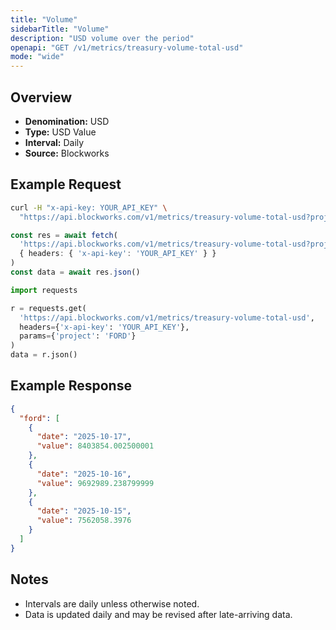```yaml
---
title: "Volume"
sidebarTitle: "Volume"
description: "USD volume over the period"
openapi: "GET /v1/metrics/treasury-volume-total-usd"
mode: "wide"
---
```


## Overview

- **Denomination:** USD
- **Type:** USD Value
- **Interval:** Daily
- **Source:** Blockworks

## Example Request

<CodeGroup>

```bash cURL
curl -H "x-api-key: YOUR_API_KEY" \
  "https://api.blockworks.com/v1/metrics/treasury-volume-total-usd?project=FORD"
```

```typescript TypeScript
const res = await fetch(
  'https://api.blockworks.com/v1/metrics/treasury-volume-total-usd?project=FORD',
  { headers: { 'x-api-key': 'YOUR_API_KEY' } }
)
const data = await res.json()
```

```python Python
import requests

r = requests.get(
  'https://api.blockworks.com/v1/metrics/treasury-volume-total-usd',
  headers={'x-api-key': 'YOUR_API_KEY'},
  params={'project': 'FORD'}
)
data = r.json()
```

</CodeGroup>

## Example Response

```json
{
  "ford": [
    {
      "date": "2025-10-17",
      "value": 8403854.002500001
    },
    {
      "date": "2025-10-16",
      "value": 9692989.238799999
    },
    {
      "date": "2025-10-15",
      "value": 7562058.3976
    }
  ]
}
```

## Notes
- Intervals are daily unless otherwise noted.
- Data is updated daily and may be revised after late-arriving data.
